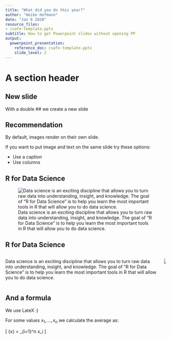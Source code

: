 ```yaml
---
title: "What did you do this year?"
author: "Heike Hofmann"
date: "Jan 6 2020"
resource_files:
- csafe-template.pptx
subtitle: How to get Powerpoint slides without opening PP
output:
  powerpoint_presentation:
    reference_doc: csafe-template.pptx
    slide_level: 2
---
```


# A section header

## New slide

With a double ## we create a new slide 

## Recommendation

By default, images render on their own slide. 

If you want to put image and text on the same slide try these options:

* Use a caption
* Use columns

## R for Data Science

![Data science is an exciting discipline that allows you to turn raw data into understanding, insight, and knowledge. The goal of "R for Data Science" is to help you learn the most important tools in R that will allow you to do data science.](r4ds.png)

## R for Data Science

:::::::::::::: {.columns}
::: {.column}
Data science is an exciting discipline that allows you to turn raw data into understanding, insight, and knowledge. The goal of "R for Data Science" is to help you learn the most important tools in R that will allow you to do data science.
:::
::: {.column}
![](r4ds.png)
:::
::::::::::::::


## And a formula

We use LateX :)

For some values $x_1, ..., x_n$ we calculate the average as:

\[
\bar{x} = \frac{1}{n} \sum_{i=1}^n x_i
\]